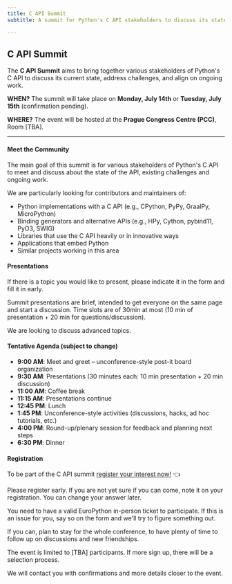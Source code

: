 ```yaml
---
title: C API Summit
subtitle: A summit for Python's C API stakeholders to discuss its state and future.

---
```

## C API Summit
The **C API Summit** aims to bring together various stakeholders of Python's C API to discuss its current state, address challenges, and align on ongoing work.


**WHEN?**
The summit will take place on **Monday, July 14th** or **Tuesday, July 15th** (confirmation pending).

**WHERE?**
The event will be hosted at the **Prague Congress Centre (PCC)**, Room [TBA].

---


#### Meet the Community

The main goal of this summit is for various stakeholders of Python's C API to meet and discuss about the state of the API, existing challenges and ongoing work.

We are particularly looking for contributors and maintainers of:
- Python implementations with a C API (e.g., CPython, PyPy, GraalPy, MicroPython)
- Binding generators and alternative APIs (e.g., HPy, Cython, pybind11, PyO3, SWIG)
- Libraries that use the C API heavily or in innovative ways
- Applications that embed Python
- Similar projects working in this area

#### Presentations

If there is a topic you would like to present, please indicate it in the form and fill it in early.

Summit presentations are brief, intended to get everyone on the same page and start a discussion. Time slots are of 30min at most (10 min of presentation + 20 min for questions/discussion).

We are looking to discuss advanced topics.

#### Tentative Agenda (subject to change)
- **9:00 AM**: Meet and greet – unconference-style post-it board organization
- **9:30 AM**: Presentations (30 minutes each: 10 min presentation + 20 min discussion)
- **11:00 AM**: Coffee break
- **11:15 AM**: Presentations continue
- **12:45 PM**: Lunch
- **1:45 PM**: Unconference-style activities (discussions, hacks, ad hoc tutorials, etc.)
- **4:00 PM**: Round-up/plenary session for feedback and planning next steps
- **6:30 PM**: Dinner


#### Registration

To be part of the C API summit [register your interest now!](https://docs.google.com/forms/d/e/1FAIpQLSfUT8BEHyt-Nlwo6aEmnEHdn1y_rkCoShEKYuHm4LhWvbMjjw/viewform) 👈

Please register early. If you are not yet sure if you can come, note it on your registration. You can change your answer later.

You need to have a valid EuroPython in-person ticket to participate. If this is an issue for you, say so on the form and we'll try to figure something out.

If you can, plan to stay for the whole conference, to have plenty of time to follow up on discussions and new friendships.

The event is limited to [TBA] participants. If more sign up, there will be a selection process.

We will contact you with confirmations and more details closer to the event.
